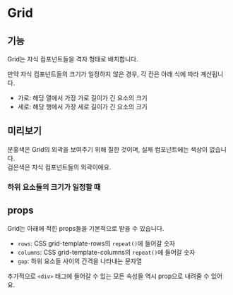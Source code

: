 
<Meta of={GridStory} />

# Grid

## 기능

Grid는 자식 컴포넌트들을 격자 형태로 배치합니다.

만약 자식 컴포넌트들의 크기가 일정하지 않은 경우, 각 칸은 아래 식에 따라 계산됩니다.
- 가로: 해당 열에서 가장 가로 길이가 긴 요소의 크기
- 세로: 해당 행에서 가장 세로 길이가 긴 요소의 크기

## 미리보기

분홍색은 Grid의 외곽을 보여주기 위해 칠한 것이며, 실제 컴포넌트에는 색상이 없습니다. <br />
검은색은 자식 컴포넌트들의 외곽이에요.

### 하위 요소들의 크기가 일정할 때
<Canvas of={GridStory.Example} />

## props

Grid는 아래에 적힌 props들을 기본적으로 받을 수 있습니다.
- `rows`: CSS grid-template-rows의 `repeat()`에 들어갈 숫자
- `columns`: CSS grid-template-columns의 `repeat()`에 들어갈 숫자
- `gap`: 하위 요소들 사이의 간격을 나타내는 문자열

추가적으로 `<div>` 태그에 들어갈 수 있는 모든 속성들 역시 prop으로 내려줄 수 있어요.

<Controls of={GridStory.Example} />
